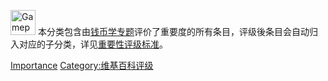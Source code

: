 [[File:Gamepad.svg|40px]] 本分类包含由[[Wikipedia:钱币学专题|钱币学专题]]评价了重要度的所有条目，评级後条目会自动归入对应的子分类，详见[[Wikipedia:钱币学专题/评级#评级指南|重要性评级标准]]。

{{Articles by Importance|topic=钱币学|project=钱币学|format=toccolours}}

[[Category:钱币学专题条目|Importance]]
[[Category:维基百科评级|Category:维基百科评级]]